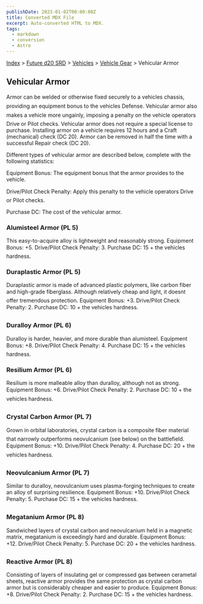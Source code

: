```yaml
---
publishDate: 2023-01-02T00:00:00Z
title: Converted MDX File
excerpt: Auto-converted HTML to MDX.
tags:
  - markdown
  - conversion
  - Astro
---
```






[Index](-index) > [Future d20 SRD](future-d20-srd-index) > [Vehicles](future-d20-srd-vehicles-index) > [Vehicle Gear](future-d20-srd-vehicles-vehicle-gear-index) > Vehicular Armor




## Vehicular Armor


Armor can be welded or otherwise fixed securely to a vehicles chassis, providing an equipment bonus to the vehicles Defense. Vehicular armor also makes a vehicle more ungainly, imposing a penalty on the vehicle operators Drive or Pilot checks. Vehicular armor does not require a special license to purchase.
Installing armor on a vehicle requires 12 hours and a Craft (mechanical) check (DC 20). Armor can be removed in half the time with a successful Repair check (DC 20).


Different types of vehicular armor are described below, complete with the following statistics:


Equipment Bonus: The equipment bonus that the armor provides to the vehicle.


Drive/Pilot Check Penalty: Apply this penalty to the vehicle operators Drive or Pilot checks.


Purchase DC: The cost of the vehicular armor.


### Alumisteel Armor (PL 5)


This easy-to-acquire alloy is lightweight and reasonably strong.
Equipment Bonus: +5.
Drive/Pilot Check Penalty: 3.
Purchase DC: 15 + the vehicles hardness.


### Duraplastic Armor (PL 5)


Duraplastic armor is made of advanced plastic polymers, like carbon fiber and high-grade fiberglass. Although relatively cheap and light, it doesnt offer tremendous protection.
Equipment Bonus: +3.
Drive/Pilot Check Penalty: 2.
Purchase DC: 10 + the vehicles hardness.


### Duralloy Armor (PL 6)


Duralloy is harder, heavier, and more durable than alumisteel.
Equipment Bonus: +8.
Drive/Pilot Check Penalty: 4.
Purchase DC: 15 + the vehicles hardness.


### Resilium Armor (PL 6)


Resilium is more malleable alloy than duralloy, although not as strong.
Equipment Bonus: +6.
Drive/Pilot Check Penalty: 2.
Purchase DC: 10 + the vehicles hardness.


### Crystal Carbon Armor (PL 7)


Grown in orbital laboratories, crystal carbon is a composite fiber material that narrowly outperforms neovulcanium (see below) on the battlefield.
Equipment Bonus: +10.
Drive/Pilot Check Penalty: 4.
Purchase DC: 20 + the vehicles hardness.


### Neovulcanium Armor (PL 7)


Similar to duralloy, neovulcanium uses plasma-forging techniques to create an alloy of surprising resilience.
Equipment Bonus: +10.
Drive/Pilot Check Penalty: 5.
Purchase DC: 15 + the vehicles hardness.


### Megatanium Armor (PL 8)


Sandwiched layers of crystal carbon and neovulcanium held in a magnetic matrix, megatanium is exceedingly hard and durable.
Equipment Bonus: +12.
Drive/Pilot Check Penalty: 5.
Purchase DC: 20 + the vehicles hardness.


### Reactive Armor (PL 8)


Consisting of layers of insulating gel or compressed gas between cerametal sheets, reactive armor provides the same protection as crystal carbon armor but is considerably cheaper and easier to produce.
Equipment Bonus: +8.
Drive/Pilot Check Penalty: 2.
Purchase DC: 15 + the vehicles hardness.



